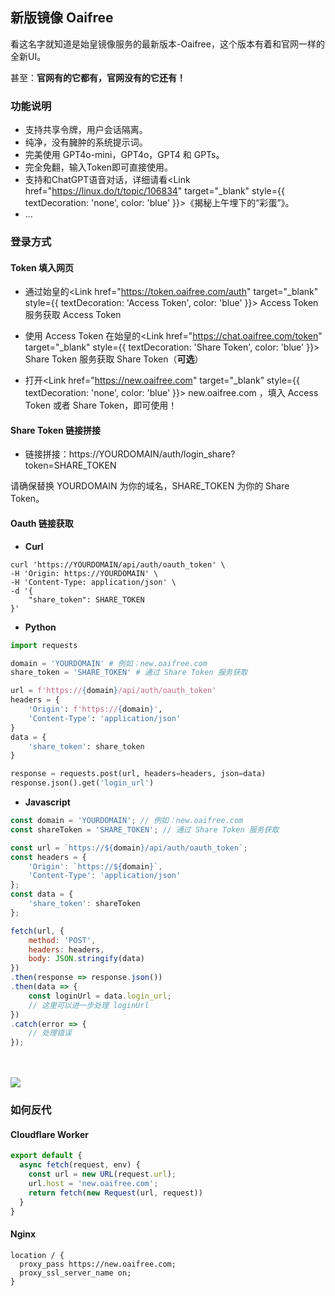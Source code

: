 
## 新版镜像 Oaifree

看这名字就知道是始皇镜像服务的最新版本-Oaifree，这个版本有着和官网一样的全新UI。

甚至：**官网有的它都有，官网没有的它还有！**

### 功能说明
- 支持共享令牌，用户会话隔离。
- 纯净，没有臃肿的系统提示词。
- 完美使用 GPT4o-mini，GPT4o，GPT4 和 GPTs。
- 完全免翻，输入Token即可直接使用。
- 支持和ChatGPT语音对话，详细请看<Link href="https://linux.do/t/topic/106834" target="_blank" style={{ textDecoration: 'none', color: 'blue' }}>《揭秘上午埋下的“彩蛋”》</Link>。
- ...

### 登录方式

#### Token 填入网页

 - 通过始皇的<Link href="https://token.oaifree.com/auth" target="_blank" style={{ textDecoration: 'Access Token', color: 'blue' }}> Access Token </Link>服务获取 Access Token

 - 使用 Access Token 在始皇的<Link href="https://chat.oaifree.com/token" target="_blank" style={{ textDecoration: 'Share Token', color: 'blue' }}> Share Token </Link>服务获取 Share Token（**可选**）

 - 打开<Link href="https://new.oaifree.com" target="_blank" style={{ textDecoration: 'none', color: 'blue' }}> new.oaifree.com </Link>，填入 Access Token 或者 Share Token，即可使用！

#### Share Token 链接拼接

- 链接拼接：https://YOURDOMAIN/auth/login_share?token=SHARE_TOKEN

请确保替换 YOURDOMAIN 为你的域名，SHARE_TOKEN 为你的 Share Token。

#### Oauth 链接获取

- **Curl**

```shell copy filename="curl"
curl 'https://YOURDOMAIN/api/auth/oauth_token' \
-H 'Origin: https://YOURDOMAIN' \
-H 'Content-Type: application/json' \
-d '{
    "share_token": SHARE_TOKEN
}'
```

- **Python**

```python copy filename="python"
import requests

domain = 'YOURDOMAIN' # 例如：new.oaifree.com
share_token = 'SHARE_TOKEN' # 通过 Share Token 服务获取

url = f'https://{domain}/api/auth/oauth_token'
headers = {
    'Origin': f'https://{domain}',
    'Content-Type': 'application/json'
}
data = {
    'share_token': share_token
}

response = requests.post(url, headers=headers, json=data)
response.json().get('login_url')
```

- **Javascript**

```javascript copy filename="javascript"
const domain = 'YOURDOMAIN'; // 例如：new.oaifree.com
const shareToken = 'SHARE_TOKEN'; // 通过 Share Token 服务获取

const url = `https://${domain}/api/auth/oauth_token`;
const headers = {
    'Origin': `https://${domain}`,
    'Content-Type': 'application/json'
};
const data = {
    'share_token': shareToken
};

fetch(url, {
    method: 'POST',
    headers: headers,
    body: JSON.stringify(data)
})
.then(response => response.json())
.then(data => {
    const loginUrl = data.login_url;
    // 这里可以进一步处理 loginUrl
})
.catch(error => {
    // 处理错误
});
```

<br></br>
<Image src="/oaifree.png" width={1206} height={708} />


### 如何反代
#### Cloudflare Worker
```javascript copy filename="Cloudflare Worker"
export default {
  async fetch(request, env) {
    const url = new URL(request.url);
    url.host = 'new.oaifree.com';
    return fetch(new Request(url, request))
  }
}
```
#### Nginx
```nginx copy filename="Nginx"
location / {
  proxy_pass https://new.oaifree.com;
  proxy_ssl_server_name on;
}
```




